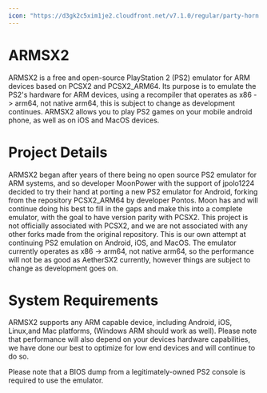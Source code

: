 ```yaml
---
icon: "https://d3gk2c5xim1je2.cloudfront.net/v7.1.0/regular/party-horn.svg"
---
```


<h1 class="title">
  ARMSX2
</h1>

<p>
  ARMSX2 is a free and open-source PlayStation 2 (PS2) emulator for ARM devices based on PCSX2 and PCSX2_ARM64. Its purpose is to emulate the PS2's hardware for ARM devices, using a recompiler that operates as x86 -> arm64, not native arm64, this is subject to change as development continues. ARMSX2 allows you to play PS2 games on your mobile android phone, as well as on iOS and MacOS devices.
</p>

<h1 class="title">
  Project Details
</h1>

<p>
  ARMSX2 began after years of there being no open source PS2 emulator for ARM systems, and so developer MoonPower with the support of jpolo1224 decided to try their hand at porting a new PS2 emulator for Android, forking from the repository PCSX2_ARM64 by developer Pontos. Moon has and will continue doing his best to fill in the gaps and make this into a complete emulator, with the goal to have version parity with PCSX2. This project is not officially associated with PCSX2, and we are not associated with any other forks made from the original repository. This is our own attempt at continuing PS2 emulation on Android, iOS, and MacOS. The emulator currently operates as x86 -> arm64, not native arm64, so the performance will not be as good as AetherSX2 currently, however things are subject to change as development goes on. 
</p>

<h1 class="title">
  System Requirements
</h1>

<p>
  ARMSX2 supports any ARM capable device, including Android, iOS, Linux,and Mac platforms, (Windows ARM should work as well). Please note that performance will also depend on your devices hardware capabilities, we have done our best to optimize for low end devices and will continue to do so.
</p>

<p>
  Please note that a BIOS dump from a legitimately-owned PS2 console is required to use the emulator.
</p>